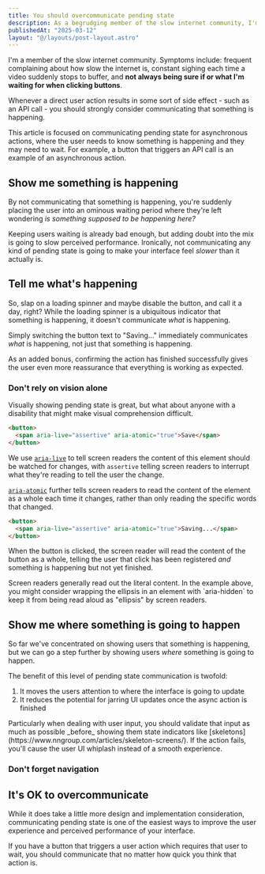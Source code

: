 ```yaml
---
title: You should overcommunicate pending state
description: As a begrudging member of the slow internet community, I'm appreciating the communication of pending state in interfaces now more than ever.
publishedAt: "2025-03-12"
layout: "@/layouts/post-layout.astro"
---
```



I'm a member of the slow internet community. Symptoms include: frequent complaining about how slow the internet is, constant sighing each time a video suddenly stops to buffer, and **not always being sure if or what I'm waiting for when clicking buttons**.

<Example
  name="pending-state-no-feedback"
  caption="Lack of interface feedback can leave users wondering, eventually leading to worry or frustration."
  client:load
/>

Whenever a direct user action results in some sort of side effect - such as an API call - you should strongly consider communicating that something is happening.

<Callout type="note" title="A slight caveat">
  This article is focused on communicating pending state for asynchronous
  actions, where the user needs to know something is happening and they may need
  to wait. For example, a button that triggers an API call is an example of an
  asynchronous action.
</Callout>

## Show me something is happening

By not communicating that something is happening, you're suddenly placing the user into an ominous waiting period where they're left wondering _is something supposed to be happening here?_

Keeping users waiting is already bad enough, but adding doubt into the mix is going to slow perceived performance. Ironically, not communicating any kind of pending state is going to make your interface feel _slower_ than it actually is.

<Example
  name="pending-state-with-feedback"
  caption="Adding a loading spinner and disabling the button tells me something is happening and I should wait."
  client:visible
/>

## Tell me what's happening

So, slap on a loading spinner and maybe disable the button, and call it a day, right? While the loading spinner is a ubiquitous indicator that something is happening, it doesn't communicate _what_ is happening.

<Example
  name="pending-state-with-context"
  caption="Adding a loading spinner and disabling the button is better than nothing, but it's still not enough."
  client:visible
/>

Simply switching the button text to "Saving..." immediately communicates _what_ is happening, not just that something is happening.

As an added bonus, confirming the action has finished successfully gives the user even more reassurance that everything is working as expected.

### Don't rely on vision alone

Visually showing pending state is great, but what about anyone with a disability that might make visual comprehension difficult.

```html
<button>
  <span aria-live="assertive" aria-atomic="true">Save</span>
</button>
```

We use [`aria-live`](https://developer.mozilla.org/en-US/docs/Web/Accessibility/ARIA/Reference/Attributes/aria-live) to tell screen readers the content of this element should be watched for changes, with `assertive` telling screen readers to interrupt what they're reading to tell the user the change.

[`aria-atomic`](https://developer.mozilla.org/en-US/docs/Web/Accessibility/ARIA/Reference/Attributes/aria-atomic) further tells screen readers to read the content of the element as a whole each time it changes, rather than only reading the specific words that changed.

```html
<button>
  <span aria-live="assertive" aria-atomic="true">Saving...</span>
</button>
```

When the button is clicked, the screen reader will read the content of the button as a whole, telling the user that click has been registered _and_ something is happening but not yet finished.

<Callout type="tip" title="Be a considerate screen reader copy writer">
  Screen readers generally read out the literal content. In the example above,
  you might consider wrapping the ellipsis in an element with `aria-hidden` to
  keep it from being read aloud as "ellipsis" by screen readers.
</Callout>

## Show me where something is going to happen

So far we've concentrated on showing users that something is happening, but we can go a step further by showing users _where_ something is going to happen.

<Example
  name="pending-state-apply-filters"
  caption="Showing where the user can expect their action to be reflected reduces the potential for jarring UI updates."
  client:visible
/>

The benefit of this level of pending state communication is twofold:

1. It moves the users attention to where the interface is going to update
2. It reduces the potential for jarring UI updates once the async action is finished

<Callout type="tip" title="Validate before you communicate">
  Particularly when dealing with user input, you should validate that input as
  much as possible _before_ showing them state indicators like
  [skeletons](https://www.nngroup.com/articles/skeleton-screens/). If the action
  fails, you'll cause the user UI whiplash instead of a smooth experience.
</Callout>

### Don't forget navigation

## It's OK to overcommunicate

While it does take a little more design and implementation consideration, communicating pending state is one of the easiest ways to improve the user experience and perceived performance of your interface.

If you have a button that triggers a user action which requires that user to wait, you should communicate that no matter how quick you think that action is.
